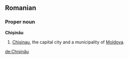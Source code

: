 ==Romanian==
===Proper noun===
'''Chişinău'''

#[[Chisinau]], the capital city and a municipality of [[Moldova]].

[[de:Chişinău]]